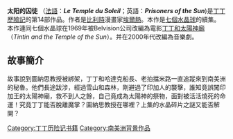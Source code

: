 {{Unreferenced|time=2022-02-18T01:12:42+00:00}}
'''太阳的囚徒''' （[[法語|法語]]：'''''Le Temple du Soleil'''''；英語：'''''Prisoners of the Sun''''')是[[丁丁歷險記|丁丁歷險記]]的第14部作品。作者是[[比利時|比利時]]漫畫家[[埃爾熱|埃爾熱]]。本作是[[七個水晶球|七個水晶球]]的續集。本作連同七個水晶球在1969年被Belvision公司改編為電影[[丁丁和太陽神廟|丁丁和太陽神廟]]（''Tintin and the Temple of the Sun''）。并在2000年代改編為音樂劇。

== 故事簡介 ==
故事說到圖納思教授被綁架，丁丁和哈達克船長、老拍擋米路一直追蹤來到南美洲的秘魯。他們長途跋涉，經過雪山和森林，剛避過了印加人的襲擊，誰知竟誤闖印加王的太陽神廟，救不到人之餘，自己竟成為太陽神的祭物，面對被活活燒死的命運！究竟丁丁能否脫離魔掌？圖納思教授在哪裡？上集的水晶碎片之謎又能否解開？

{{丁丁歷險記}}
{{DEFAULTSORT:Prisoners of the Sun}}
[[Category:丁丁历险记书籍|Category:丁丁历险记书籍]]
[[Category:南美洲背景作品|Category:南美洲背景作品]]